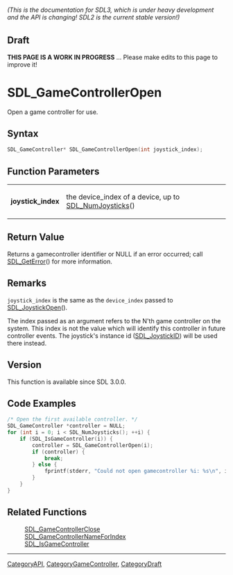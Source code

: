 ====== (This is the documentation for SDL3, which is under heavy development and the API is changing! SDL2 is the current stable version!) ======

== Draft ==

'''THIS PAGE IS A WORK IN PROGRESS''' ... Please make edits to this page to improve it!


<!-- #*^*^*^*^*See https://wiki.libsdl.org/SGFunctions for details on editing this page*^*^*^*^* -->
= SDL_GameControllerOpen =

Open a game controller for use.

== Syntax ==

<syntaxhighlight lang='c'>
SDL_GameController* SDL_GameControllerOpen(int joystick_index);
</syntaxhighlight>

== Function Parameters ==

{|
|'''joystick_index'''
|the device_index of a device, up to [[SDL_NumJoysticks]]()
|}

== Return Value ==

Returns a gamecontroller identifier or NULL if an error occurred; call
[[SDL_GetError]]() for more information.

== Remarks ==

<code>joystick_index</code> is the same as the <code>device_index</code>
passed to [[SDL_JoystickOpen]]().

The index passed as an argument refers to the N'th game controller on the
system. This index is not the value which will identify this controller in
future controller events. The joystick's instance id ([[SDL_JoystickID]])
will be used there instead.

== Version ==

This function is available since SDL 3.0.0.

== Code Examples ==

<syntaxhighlight lang='c++'>
/* Open the first available controller. */
SDL_GameController *controller = NULL;
for (int i = 0; i < SDL_NumJoysticks(); ++i) {
    if (SDL_IsGameController(i)) {
        controller = SDL_GameControllerOpen(i);
        if (controller) {
            break;
        } else {
            fprintf(stderr, "Could not open gamecontroller %i: %s\n", i, SDL_GetError());
        }
    }
}
</syntaxhighlight>

== Related Functions ==

:[[SDL_GameControllerClose]]
:[[SDL_GameControllerNameForIndex]]
:[[SDL_IsGameController]]

----
[[CategoryAPI]], [[CategoryGameController]], [[CategoryDraft]]


